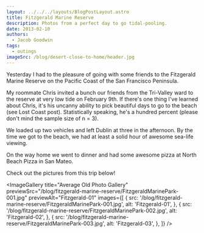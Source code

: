 ```yaml
---
layout: ../../../layouts/BlogPostLayout.astro
title: Fitzgerald Marine Reserve
description: Photos from a perfect day to go tidal-pooling.
date: 2013-02-10
authors:
  - Jacob Goodwin
tags:
  - outings
imageSrc: /blog/desert-close-to-home/header.jpg
---
```



Yesterday I had to the pleasure of going with some friends to the Fitzgerald Marine Reserve on the Pacific Coast of the San Francisco Peninsula.

My roommate Chris invited a bunch our friends from the Tri-Valley ward to the reserve at very low tide on February 9th. If there's one thing I've learned about Chris, it's his uncanny ability to pick beautiful days to go to the beach (see Lost Coast post). Statistically speaking, he's a hundred percent (please don't mind the sample size of n = 3).

We loaded up two vehicles and left Dublin at three in the afternoon. By the time we got to the beach, we had at least a solid hour of awesome sea-life viewing.

On the way home we went to dinner and had some awesome pizza at North Beach Pizza in San Mateo.

Check out the pictures from this trip below!

<ImageGallery
  title="Average Old Photo Gallery"
  previewSrc="/blog/fitzgerald-marine-reserve/FitzgeraldMarinePark-001.jpg"
  previewAlt="Fitzgerald-01"
  images={[
    {
      src: '/blog/fitzgerald-marine-reserve/FitzgeraldMarinePark-001.jpg',
      alt: 'Fitzgerald-01',
    },
    {
      src: '/blog/fitzgerald-marine-reserve/FitzgeraldMarinePark-002.jpg',
      alt: 'Fitzgerald-02',
    },
    {
      src: '/blog/fitzgerald-marine-reserve/FitzgeraldMarinePark-003.jpg',
      alt: 'Fitzgerald-03',
    },
  ]}
/>

